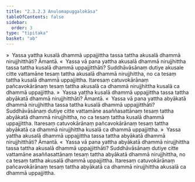 ```yaml
---
title: "2.3.2.3 Anulomapuggalokāsa"
tableOfContents: false
sidebar:
  order: 3
type: "tipitaka"
basket: "ab"
---
```



<DynamicBreadcrumb />

<Division number="179">

<Paragraph number="758">
»  Yassa yattha kusalā dhammā uppajjittha tassa tattha akusalā dhammā nirujjhitthāti? Āmantā.
</Paragraph>

<Paragraph number="759">
«  Yassa vā pana yattha akusalā dhammā nirujjhittha tassa tattha kusalā dhammā uppajjitthāti?
</Paragraph>

<Paragraph number="760">
Suddhāvāsānaṃ dutiye akusale citte vattamāne tesaṃ tattha akusalā dhammā nirujjhittha, no ca tesaṃ tattha kusalā dhammā uppajjittha. Itaresaṃ catuvokārānaṃ pañcavokārānaṃ tesaṃ tattha akusalā ca dhammā nirujjhittha kusalā ca dhammā uppajjittha.
</Paragraph>

<Paragraph number="761">
»  Yassa yattha kusalā dhammā uppajjittha tassa tattha abyākatā dhammā nirujjhitthāti? Āmantā.
</Paragraph>

<Paragraph number="762">
«  Yassa vā pana yattha abyākatā dhammā nirujjhittha tassa tattha kusalā dhammā uppajjitthāti?
</Paragraph>

<Paragraph number="763">
Suddhāvāsānaṃ dutiye citte vattamāne asaññasattānaṃ tesaṃ tattha abyākatā dhammā nirujjhittha, no ca tesaṃ tattha kusalā dhammā uppajjittha. Itaresaṃ catuvokārānaṃ pañcavokārānaṃ tesaṃ tattha abyākatā ca dhammā nirujjhittha kusalā ca dhammā uppajjittha.
</Paragraph>

</Division>
<Division number="180">

<Paragraph number="764">
»  Yassa yattha akusalā dhammā uppajjittha tassa tattha abyākatā dhammā nirujjhitthāti? Āmantā.
</Paragraph>

<Paragraph number="765">
«  Yassa vā pana yattha abyākatā dhammā nirujjhittha tassa tattha akusalā dhammā uppajjitthāti?
</Paragraph>

<Paragraph number="766">
Suddhāvāsānaṃ dutiye citte vattamāne asaññasattānaṃ tesaṃ tattha abyākatā dhammā nirujjhittha, no ca tesaṃ tattha akusalā dhammā uppajjittha. Itaresaṃ catuvokārānaṃ pañcavokārānaṃ tesaṃ tattha abyākatā ca dhammā nirujjhittha akusalā ca dhammā uppajjittha.
</Paragraph>
</Division>